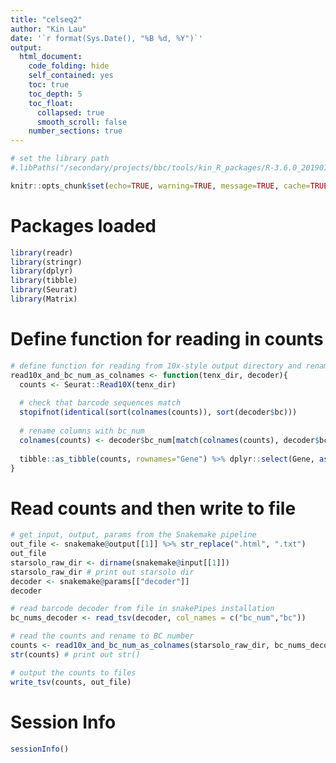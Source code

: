 ```yaml
---
title: "celseq2"
author: "Kin Lau"
date: '`r format(Sys.Date(), "%B %d, %Y")`'
output:
  html_document:
    code_folding: hide
    self_contained: yes
    toc: true
    toc_depth: 5
    toc_float:
      collapsed: true
      smooth_scroll: false
    number_sections: true
---
```


```r
# set the library path
#.libPaths("/secondary/projects/bbc/tools/kin_R_packages/R-3.6.0_20190701_pkges")

knitr::opts_chunk$set(echo=TRUE, warning=TRUE, message=TRUE, cache=TRUE, dev=c('png','pdf'), fig.width=8, fig.height=8)
```

# Packages loaded 

```r
library(readr)
library(stringr)
library(dplyr)
library(tibble)
library(Seurat)
library(Matrix)
```

# Define function for reading in counts

```r
# define function for reading from 10x-style output directory and renaming by Celseq 192 barcode number as listed in Sagar...Gruen paper
read10x_and_bc_num_as_colnames <- function(tenx_dir, decoder){
  counts <- Seurat::Read10X(tenx_dir)
  
  # check that barcode sequences match
  stopifnot(identical(sort(colnames(counts)), sort(decoder$bc)))
  
  # rename columns with bc_num
  colnames(counts) <- decoder$bc_num[match(colnames(counts), decoder$bc)]
  
  tibble::as_tibble(counts, rownames="Gene") %>% dplyr::select(Gene, as.character(1:192))
}
```

# Read counts and then write to file

```r
# get input, output, params from the Snakemake pipeline
out_file <- snakemake@output[[1]] %>% str_replace(".html", ".txt")
out_file
starsolo_raw_dir <- dirname(snakemake@input[[1]])
starsolo_raw_dir # print out starsolo dir
decoder <- snakemake@params[["decoder"]]
decoder

# read barcode decoder from file in snakePipes installation
bc_nums_decoder <- read_tsv(decoder, col_names = c("bc_num","bc"))

# read the counts and rename to BC number
counts <- read10x_and_bc_num_as_colnames(starsolo_raw_dir, bc_nums_decoder)
str(counts) # print out str()

# output the counts to files
write_tsv(counts, out_file)
```

# Session Info

```r
sessionInfo()
```



